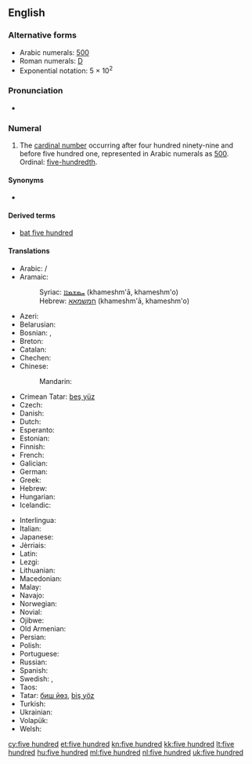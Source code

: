 ==English==

===Alternative forms===
* Arabic numerals: [[500]] {{qualifier|see for numerical forms in other scripts}}
* Roman numerals: [[D]]
* Exponential notation: 5 &times; 10<sup>2</sup>
<!-- Please add other numerical forms to the page for 500 instead of here. -->

===Pronunciation===
* {{a|UK|US}} {{IPA|/ˈfaɪv ˈhʌn.dɹəd/|/ˈfaɪv ˈhʌn.dɹɪd/|lang=en}}

===Numeral===
{{head|en|numeral|head=[[five]] [[hundred]]}}

# {{context|cardinal|lang=en}} The [[cardinal number]] occurring after four hundred ninety-nine and before five hundred one, represented in Arabic numerals as [[500]]. Ordinal: [[five-hundredth]].

====Synonyms====
* {{symbolic|500}}

====Derived terms====
* [[bat five hundred]]

====Translations====
{{trans-top|cardinal number 500}}
* Arabic: {{t|ar|خُمْسُمِائَةٍ}} / {{t|ar|خُمْسُ مِائَةٍ|tr=xumsumíyya}}
* Aramaic:
*: Syriac: [[ܚܡܫܡܐܐ]] (khameshm'ā, khameshm'o) {{g|c}}
*: Hebrew: [[חמשמאא]] (khameshm'ā, khameshm'o) {{g|c}}
* Azeri: {{t|az|beş yüz}}
* Belarusian: {{t|be|пяцьсо́т|sc=Cyrl}}
* Bosnian: {{t|sh|petsto}}, {{t|sh|pet stotina|f}}
* Breton: {{t|br|pemp-kant}}
* Catalan: {{t+|ca|cinc-cents}}
* Chechen: {{t|ce|пхи бIе|tr=pxi bje}}
* Chinese:
*: Mandarin: {{t+|cmn|五百|tr=wǔ bǎi|sc=Hani}}
* Crimean Tatar: [[beş yüz#Crimean Tatar|beş yüz]]
* Czech: {{t+|cs|pět set}}
* Danish: {{t|da|fem hundrede|c}}
* Dutch: {{t+|nl|vijfhonderd|f}}
* Esperanto: {{t|eo|kvincent}}
* Estonian: {{t|et|viissada}}
* Finnish: {{t|fi|viisisataa}}
* French: {{t|fr|cinq cents|m}}
* Galician: {{t+|gl|quiñentos}}
* German: {{t+|de|fünfhundert|f}}
* Greek: {{t+|el|πεντακόσια|tr=pendakósia}}
* Hebrew: {{t|he|חמש מאות|tr=khaméš meót}}
* Hungarian: {{t+|hu|ötszáz}}
* Icelandic: {{t|is|fimm hundruð}}
{{trans-mid}}
* Interlingua: {{t|ia|cinque centos}}
* Italian: {{t+|it|cinquecento|m}}
* Japanese: {{t|ja|五百|tr=go-hyaku}} 
* Jèrriais: {{t|roa-jer|chîn chents}}
* Latin: {{t+|la|quīngentī}}
* Lezgi: {{t|lez|вад вишни|sc=Cyrl}}
* Lithuanian: {{t|lt|penki šimtai}}
* Macedonian: {{t|mk|петстотини|tr=petstótini}}
* Malay: {{t|ms|lima ratus}}
* Navajo: {{t|nv|ashdladi neeznádiin}}
* Norwegian: {{t|no|fem hundre}}
* Novial: {{t|nov|sinksent}}
* Ojibwe: {{t|oj|naanwaak}}
* Old Armenian: {{t|xcl|հինգհարիւր|tr=hinghariwr|sc=Armn}}
* Persian: {{t|fa|پانصد|tr=pânsad}}
* Polish: {{t+|pl|pięćset}}
* Portuguese: {{t+|pt|quinhentos}}
* Russian: {{t+|ru|пятьсот|tr=pjat’sót}}
* Spanish: {{t|es|quinientos}}
* Swedish: {{t+|sv|femhundra}}, {{t|sv|fem hundra}}
* Taos: {{t|twf|p’ą́nyuosǐeną}}
* Tatar: [[биш йөз#Tatar|биш йөз]], [[biş yöz#Tatar|biş yöz]]
* Turkish: {{t|tr|beş yüz}}
* Ukrainian: {{t|uk|п'ятсо́т|sc=Cyrl}}
* Volapük: {{t+|vo|lultum}}
* Welsh: {{t+|cy|pum cant}}
{{trans-bottom}}

[[cy:five hundred]]
[[et:five hundred]]
[[kn:five hundred]]
[[kk:five hundred]]
[[lt:five hundred]]
[[hu:five hundred]]
[[ml:five hundred]]
[[nl:five hundred]]
[[uk:five hundred]]